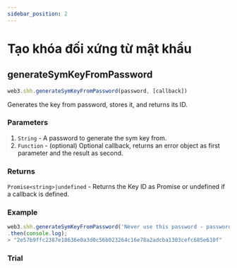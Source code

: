 ```yaml
---
sidebar_position: 2
---
```


# Tạo khóa đối xứng từ mật khẩu

## generateSymKeyFromPassword
```javascript
web3.shh.generateSymKeyFromPassword(password, [callback])
```
Generates the key from password, stores it, and returns its ID.

### Parameters
1. `String` - A password to generate the sym key from.
2. `Function` - (optional) Optional callback, returns an error object as first parameter and the result as second.
### Returns
`Promise<string>|undefined` - Returns the Key ID as Promise or undefined if a callback is defined.

### Example
```javascript
web3.shh.generateSymKeyFromPassword('Never use this password - password!')
.then(console.log);
> "2e57b9ffc2387e18636e0a3d0c56b023264c16e78a2adcba1303cefc685e610f"
```
### Trial
<KeyFromPassword/>